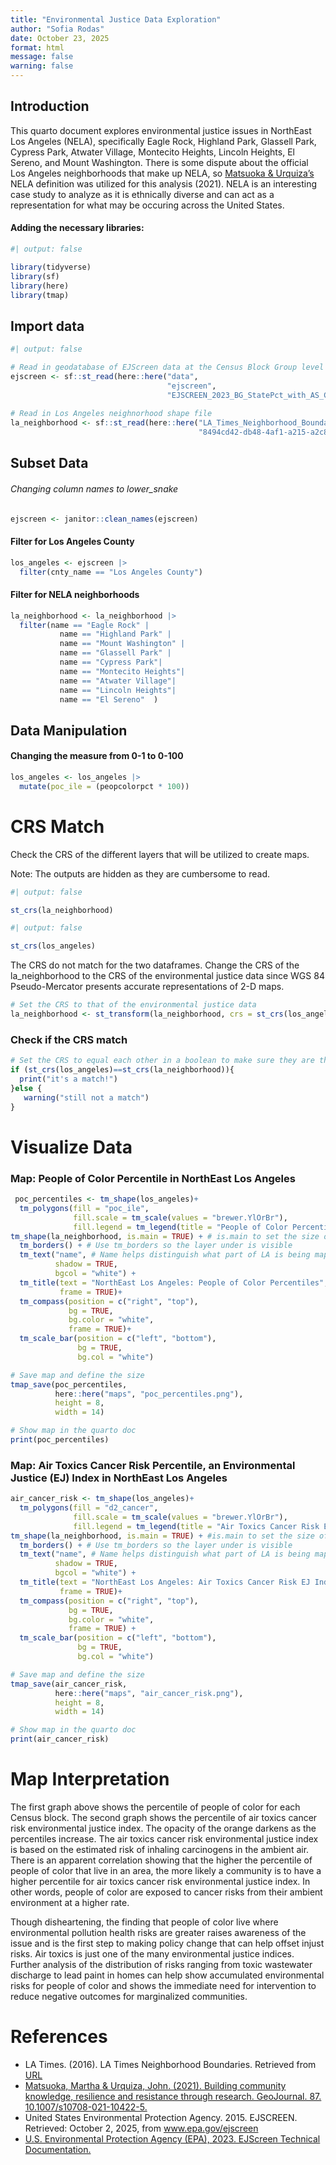 ```yaml
---
title: "Environmental Justice Data Exploration"
author: "Sofia Rodas"
date: October 23, 2025
format: html
message: false
warning: false
---
```


## Introduction
This quarto document explores environmental justice issues in NorthEast Los Angeles (NELA), specifically Eagle Rock, Highland Park, Glassell Park, Cypress Park, Atwater Village, Montecito Heights, Lincoln Heights, El Sereno, and Mount Washington. There is some dispute about the official Los Angeles neighborhoods that make up NELA, so [Matsuoka & Urquiza's](https://www.researchgate.net/publication/351828642_Building_community_knowledge_resilience_and_resistance_through_research) NELA definition was utilized for this analysis (2021). NELA is an interesting case study to analyze as it is ethnically diverse and can act as a representation for what may be occuring across the United States. 

 

#### Adding the necessary libraries:
```r
#| output: false

library(tidyverse)
library(sf)
library(here)
library(tmap)
```
## Import data
```r
#| output: false

# Read in geodatabase of EJScreen data at the Census Block Group level
ejscreen <- sf::st_read(here::here("data",
                                   "ejscreen",
                                   "EJSCREEN_2023_BG_StatePct_with_AS_CNMI_GU_VI.gdb")) 
 
# Read in Los Angeles neighnorhood shape file
la_neighborhood <- sf::st_read(here::here("LA_Times_Neighborhood_Boundaries-shp", 
                                          "8494cd42-db48-4af1-a215-a2c8f61e96a22020328-1-621do0.x5yiu.shp"))
```
## Subset Data
###### Changing column names to lower_snake
```r
ejscreen <- janitor::clean_names(ejscreen)
```

#### Filter for Los Angeles County 
```r
los_angeles <- ejscreen |> 
  filter(cnty_name == "Los Angeles County")
```

#### Filter for NELA neighborhoods
```r
la_neighborhood <- la_neighborhood |> 
  filter(name == "Eagle Rock" |
           name == "Highland Park" |
           name == "Mount Washington" | 
           name == "Glassell Park" | 
           name == "Cypress Park"| 
           name == "Montecito Heights"| 
           name == "Atwater Village"| 
           name == "Lincoln Heights"| 
           name == "El Sereno"  )
```

## Data Manipulation 
#### Changing the measure from 0-1 to 0-100
```r
los_angeles <- los_angeles |> 
  mutate(poc_ile = (peopcolorpct * 100))
```
# CRS Match
Check the CRS of the different layers that will be utilized to create maps.

Note: The outputs are hidden as they are cumbersome to read. 
```r
#| output: false

st_crs(la_neighborhood)
```
```r
#| output: false

st_crs(los_angeles)
```

The CRS do not match for the two dataframes. Change the CRS of the la_neighborhood to the CRS of the environmental justice data since WGS 84 Pseudo-Mercator presents accurate representations of 2-D maps. 
```r
# Set the CRS to that of the environmental justice data
la_neighborhood <- st_transform(la_neighborhood, crs = st_crs(los_angeles))
```

### Check if the CRS match
```r
# Set the CRS to equal each other in a boolean to make sure they are the same
if (st_crs(los_angeles)==st_crs(la_neighborhood)){
  print("it's a match!")
}else {
   warning("still not a match")
}
```

# Visualize Data
### Map: People of Color Percentile in NorthEast Los Angeles 
```r
 poc_percentiles <- tm_shape(los_angeles)+
  tm_polygons(fill = "poc_ile", 
              fill.scale = tm_scale(values = "brewer.YlOrBr"),
              fill.legend = tm_legend(title = "People of Color Percentile")) +
tm_shape(la_neighborhood, is.main = TRUE) + # is.main to set the size of map
  tm_borders() + # Use tm_borders so the layer under is visible
  tm_text("name", # Name helps distinguish what part of LA is being mapped
          shadow = TRUE, 
          bgcol = "white") +
  tm_title(text = "NorthEast Los Angeles: People of Color Percentiles",
           frame = TRUE)+
  tm_compass(position = c("right", "top"), 
             bg = TRUE,
             bg.color = "white",
             frame = TRUE)+
  tm_scale_bar(position = c("left", "bottom"),
               bg = TRUE,
               bg.col = "white") 

# Save map and define the size
tmap_save(poc_percentiles, 
          here::here("maps", "poc_percentiles.png"),
          height = 8, 
          width = 14)

# Show map in the quarto doc 
print(poc_percentiles)
```
### Map: Air Toxics Cancer Risk Percentile, an Environmental Justice (EJ) Index in NorthEast Los Angeles 
```r
air_cancer_risk <- tm_shape(los_angeles)+
  tm_polygons(fill = "d2_cancer",
              fill.scale = tm_scale(values = "brewer.YlOrBr"),
              fill.legend = tm_legend(title = "Air Toxics Cancer Risk EJ Index Percentile")) +
tm_shape(la_neighborhood, is.main = TRUE) + #is.main to set the size of the map
  tm_borders() + # Use tm_borders so the layer under is visible
  tm_text("name", # Name helps distinguish what part of LA is being mapped
          shadow = TRUE, 
          bgcol = "white") +
  tm_title(text = "NorthEast Los Angeles: Air Toxics Cancer Risk EJ Index Percentiles",
           frame = TRUE)+
  tm_compass(position = c("right", "top"), 
             bg = TRUE,
             bg.color = "white",
             frame = TRUE) +
  tm_scale_bar(position = c("left", "bottom"),
               bg = TRUE,
               bg.col = "white")

# Save map and define the size
tmap_save(air_cancer_risk, 
          here::here("maps", "air_cancer_risk.png"), 
          height = 8, 
          width = 14)

# Show map in the quarto doc 
print(air_cancer_risk)
```

# Map Interpretation
The first graph above shows the percentile of people of color for each Census block. The second graph shows the percentile of air toxics cancer risk environmental justice index. The opacity of the orange darkens as the percentiles increase. The air toxics cancer risk environmental justice index is based on the estimated risk of inhaling carcinogens in the ambient air. There is an apparent correlation showing that the higher the percentile of people of color that live in an area, the more likely a community is to have a higher percentile for air toxics cancer risk environmental justice index. In other words, people of color are exposed to cancer risks from their ambient environment at a higher rate.

Though disheartening, the finding that people of color live where environmental pollution health risks are greater raises awareness of the issue and is the first step to making policy change that can help offset injust risks. Air toxics is just one of the many environmental justice indices. Further analysis of the distribution of risks ranging from toxic wastewater discharge to lead paint in homes can help show accumulated environmental risks for people of color and shows the immediate need for intervention to reduce negative outcomes for marginalized communities.
 

# References

- LA Times. (2016). LA Times Neighborhood Boundaries. Retrieved from [URL](https://geohub.lacity.org/datasets/d6c55385a0e749519f238b77135eafac_0/about)
- [Matsuoka, Martha & Urquiza, John. (2021). Building community knowledge, resilience and resistance through research. GeoJournal. 87. 10.1007/s10708-021-10422-5.](https://www.researchgate.net/publication/351828642_Building_community_knowledge_resilience_and_resistance_through_research)
- United States Environmental Protection Agency. 2015. EJSCREEN. Retrieved: October 2, 2025, from  [www.epa.gov/ejscreen](www.epa.gov/ejscreen)
- [U.S. Environmental Protection Agency (EPA), 2023. EJScreen Technical Documentation.](https://drive.google.com/file/d/1nG6Nj1bXfzQFOVMO8Km3eNy4SWu1YcIQ/view)